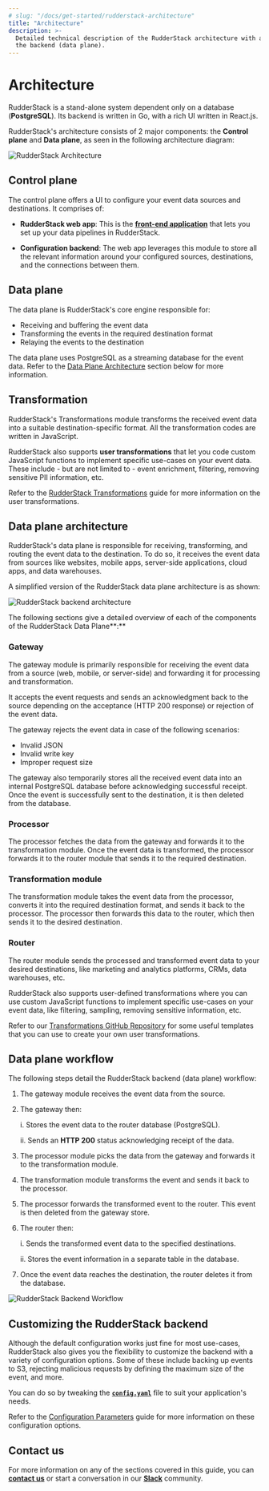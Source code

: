 ```yaml
---
# slug: "/docs/get-started/rudderstack-architecture"
title: "Architecture"
description: >-
  Detailed technical description of the RudderStack architecture with a special focus on
  the backend (data plane).
---
```


# Architecture

RudderStack is a stand-alone system dependent only on a database \(**PostgreSQL**\). Its backend is written in Go, with a rich UI written in React.js.

RudderStack's architecture consists of 2 major components: the **Control plane** and **Data plane**, as seen in the following architecture diagram:

<img src="../assets/general/rudderstack-architecture.png" alt="RudderStack Architecture" />

## Control plane

The control plane offers a UI to configure your event data sources and destinations. It comprises of:

- **RudderStack web app**: This is the [**front-end application**](https://app.rudderstack.com) that lets you set up your data pipelines in RudderStack.

- **Configuration backend**: The web app leverages this module to store all the relevant information around your configured sources, destinations, and the connections between them.

## Data plane

The data plane is RudderStack's core engine responsible for:

- Receiving and buffering the event data
- Transforming the events in the required destination format
- Relaying the events to the destination

<div class="infoBlock">

The data plane uses PostgreSQL as a streaming database for the event data. Refer to the <a href="#data-plane-architecture">Data Plane Architecture</a> section below for more information.
</div>

## Transformation

RudderStack's Transformations module transforms the received event data into a suitable destination-specific format. All the transformation codes are written in JavaScript.

RudderStack also supports **user transformations** that let you code custom JavaScript functions to implement specific use-cases on your event data. These include - but are not limited to - event enrichment, filtering, removing sensitive PII information, etc.

<div class="successBlock">

  Refer to the <a href="https://rudderstack.com/docs/transformations/">RudderStack Transformations</a> guide for more information on the user transformations.
</div>

## Data plane architecture

RudderStack's data plane is responsible for receiving, transforming, and routing the event data to the destination. To do so, it receives the event data from sources like websites, mobile apps, server-side applications, cloud apps, and data warehouses.

A simplified version of the RudderStack data plane architecture is as shown:

<img src="../assets/general/rudderstack-backend-architecture.png" alt="RudderStack backend architecture" />

The following sections give a detailed overview of each of the components of the RudderStack Data Plane**:**

### Gateway

The gateway module is primarily responsible for receiving the event data from a source (web, mobile, or server-side) and forwarding it for processing and transformation. 

It accepts the event requests and sends an acknowledgment back to the source depending on the acceptance (HTTP 200 response) or rejection of the event data.

<div class="infoBlock">

The gateway rejects the event data in case of the following scenarios:
<ul>
<li>Invalid JSON</li>
<li>Invalid write key</li>
<li>Improper request size</li>
</ul>
</div>

The gateway also temporarily stores all the received event data into an internal PostgreSQL database before acknowledging successful receipt. Once the event is successfully sent to the destination, it is then deleted from the database.

### Processor

The processor fetches the data from the gateway and forwards it to the transformation module. Once the event data is transformed, the processor forwards it to the router module that sends it to the required destination.

### Transformation module

The transformation module takes the event data from the processor, converts it into the required destination format, and sends it back to the processor. The processor then forwards this data to the router, which then sends it to the desired destination.

### Router

The router module sends the processed and transformed event data to your desired destinations, like marketing and analytics platforms, CRMs, data warehouses, etc.

<div class="successBlock">

RudderStack also supports user-defined transformations where you can use custom JavaScript functions to implement specific use-cases on your event data, like filtering, sampling, removing sensitive information, etc.

Refer to our <a href="https://github.com/rudderlabs/sample-user-transformers">Transformations GitHub Repository</a> for some useful templates that you can use to create your own user transformations.
</div>

## Data plane workflow

The following steps detail the RudderStack backend (data plane) workflow:

1. The gateway module receives the event data from the source.

2. The gateway then:

   i. Stores the event data to the router database \(PostgreSQL\).

   ii. Sends an **HTTP 200** status acknowledging receipt of the data.

3. The processor module picks the data from the gateway and forwards it to the transformation module.

4. The transformation module transforms the event and sends it back to the processor.

5. The processor forwards the transformed event to the router. This event is then deleted from the gateway store.

6. The router then:

   i. Sends the transformed event data to the specified destinations.

   ii. Stores the event information in a separate table in the database.

7. Once the event data reaches the destination, the router deletes it from the database.

<img src="../assets/general/rudderstack-backend-workflow.png" alt="RudderStack Backend Workflow" />

## Customizing the RudderStack backend

Although the default configuration works just fine for most use-cases, RudderStack also gives you the flexibility to customize the backend with a variety of configuration options. Some of these include backing up events to S3, rejecting malicious requests by defining the maximum size of the event, and more.

You can do so by tweaking the [**`config.yaml`**](https://github.com/rudderlabs/rudder-server/blob/master/config/config.yaml) file to suit your application's needs.

<div class="infoBlock">

Refer to the <a href="https://rudderstack.com/docs/user-guides/administrators-guide/config-parameters">Configuration Parameters</a> guide for more information on these configuration options.
</div>

## Contact us

For more information on any of the sections covered in this guide, you can [**contact us**](mailto:%20docs@rudderstack.com) or start a conversation in our [**Slack**](https://rudderstack.com/join-rudderstack-slack-community) community.
